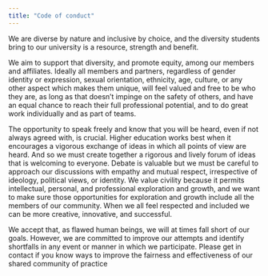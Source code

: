 ```yaml
---
title: "Code of conduct"
---
```


<!-- Current version sourced from M Roughan webpage - it's lovely.  -->


We are diverse by nature and inclusive by choice, and the diversity students bring to our university is a resource, strength and benefit.

We aim to support that diversity, and promote equity, among our members and affiliates. Ideally all members and partners, regardless of gender identity or expression, sexual orientation, ethnicity, age, culture, or any other aspect which makes them unique, will feel valued and free to be who they are, as long as that doesn’t impinge on the safety of others, and have an equal chance to reach their full professional potential, and to do great work individually and as part of teams.

The opportunity to speak freely and know that you will be heard, even if not always agreed with, is crucial. Higher education works best when it encourages a vigorous exchange of ideas in which all points of view are heard. And so we must create together a rigorous and lively forum of ideas that is welcoming to everyone. Debate is valuable but we must be careful to approach our discussions with empathy and mutual respect, irrespective of ideology, political views, or identity. We value civility because it permits intellectual, personal, and professional exploration and growth, and we want to make sure those opportunities for exploration and growth include all the members of our community. When we all feel respected and included we can be more creative, innovative, and successful.

We accept that, as flawed human beings, we will at times fall short of our goals. However, we are committed to improve our attempts and identify shortfalls in any event or manner in which we participate. Please get in contact if you know ways to improve the fairness and effectiveness of our shared community of practice